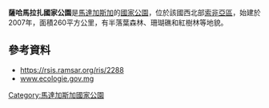 {{Expand language|1=en|time=2021-02-19T16:28:49+00:00}}
{{coord|13|57|S|47|39|E|display=title}}

'''薩哈馬拉扎國家公園'''是[[馬達加斯加|馬達加斯加]]的[[國家公園|國家公園]]，位於該國西北部[[索非亞區|索非亞區]]，始建於2007年，面積260平方公里，有半落葉森林、珊瑚礁和紅樹林等地貌。

==參考資料==
* https://rsis.ramsar.org/ris/2288 {{Wayback|url=https://rsis.ramsar.org/ris/2288 |date=20180615191118 }}
* [http://www.ecologie.gov.mg/les-nouvelles-aires-protegees/sahamalaza/ www.ecologie.gov.mg] {{Wayback|url=http://www.ecologie.gov.mg/les-nouvelles-aires-protegees/sahamalaza/ |date=20140930154402 }}

{{Madagascar-geo-stub}}
[[Category:馬達加斯加國家公園|Category:馬達加斯加國家公園]]